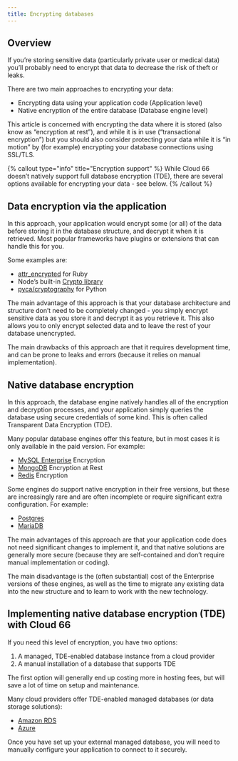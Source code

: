 ```yaml
---
title: Encrypting databases
---
```


## Overview 

If you’re storing sensitive data (particularly private user or medical data) you’ll probably need to encrypt that data to decrease the risk of theft or leaks. 

There are two main approaches to encrypting your data:

- Encrypting data using your application code (Application level)
- Native encryption of the entire database (Database engine level)

This article is concerned with encrypting the data where it is stored (also know as “encryption at rest”), and while it is in use (“transactional encryption”) but you should also consider protecting your data while it is “in motion” by (for example) encrypting your database connections using SSL/TLS. 

{% callout type="info" title="Encryption support" %}
While Cloud 66 doesn’t natively support full database encryption (TDE), there are several options available for encrypting your data - see below.
{% /callout %}

## Data encryption via the application

In this approach, your application would encrypt some (or all) of the data before storing it in the database structure, and decrypt it when it is retrieved. Most popular frameworks have plugins or extensions that can handle this for you.

Some examples are:

- [attr\_encrypted](https://github.com/attr-encrypted/attr_encrypted) for Ruby
- Node’s built-in [Crypto library](https://nodejs.org/api/crypto/)
- [pyca/cryptography](https://cryptography.io/en/latest/) for Python

The main advantage of this approach is that your database architecture and structure don’t need to be completely changed - you simply encrypt sensitive data as you store it and decrypt it as you retrieve it. This also allows you to only encrypt selected data and to leave the rest of your database unencrypted. 

The main drawbacks of this approach are that it requires development time, and can be prone to leaks and errors (because it relies on manual implementation). 

## Native database encryption

In this approach, the database engine natively handles all of the encryption and decryption processes, and your application simply queries the database using secure credentials of some kind. This is often called Transparent Data Encryption (TDE).

Many popular database engines offer this feature, but in most cases it is only available in the paid version. For example:

- [MySQL Enterprise](https://www.mysql.com/products/enterprise/encryption/) Encryption
- [MongoDB](https://docs.mongodb.com/manual/core/security-encryption-at-rest/) Encryption at Rest
- [Redis](https://redislabs.com/blog/securing-redis-with-redis-enterprise-for-compliance-requirements/) Encryption

Some engines do support native encryption in their free versions, but these are increasingly rare and are often incomplete or require significant extra configuration. For example:

- [Postgres](https://www.postgresql.org/docs/10/encryption-options/)
- [MariaDB](https://mariadb.com/kb/en/library/data-at-rest-encryption-overview/)

The main advantages of this approach are that your application code does not need significant changes to implement it, and that native solutions are generally more secure (because they are self-contained and don’t require manual implementation or coding). 

The main disadvantage is the (often substantial) cost of the Enterprise versions of these engines, as well as the time to migrate any existing data into the new structure and to learn to work with the new technology.

## Implementing native database encryption (TDE) with Cloud 66

If you need this level of encryption, you have two options:

1. A managed, TDE-enabled database instance from a cloud provider 
2. A manual installation of a database that supports TDE

The first option will generally end up costing more in hosting fees, but will save a lot of time on setup and maintenance. 

Many cloud providers offer TDE-enabled managed databases (or data storage solutions):

- [Amazon RDS](https://aws.amazon.com/rds/)
- [Azure](https://docs.microsoft.com/en-us/azure/storage/common/storage-service-encryption)

Once you have set up your external managed database, you will need to manually configure your application to connect to it securely.